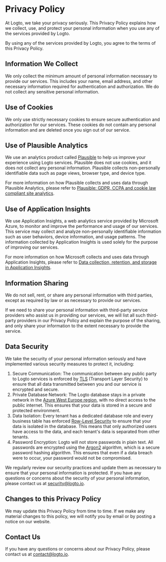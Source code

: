 
# Privacy Policy

At Logto, we take your privacy seriously. This Privacy Policy explains how we collect, use, and protect your personal information when you use any of the services provided by Logto.

By using any of the services provided by Logto, you agree to the terms of this Privacy Policy.

## Information We Collect

We only collect the minimum amount of personal information necessary to provide our services. This includes your name, email address, and other necessary information required for authentication and authorization. We do not collect any sensitive personal information.

## Use of Cookies

We only use strictly necessary cookies to ensure secure authentication and authorization for our services. These cookies do not contain any personal information and are deleted once you sign out of our service.

## Use of Plausible Analytics

We use an analytics product called [Plausible](https://plausible.io/) to help us improve your experience using Logto services. Plausible does not use cookies, and it does not collect any personal information. Plausible collects non-personally identifiable data such as page views, browser type, and device type.

For more information on how Plausible collects and uses data through Plausible Analytics, please refer to [Plausible: GDPR, CCPA and cookie law compliant site analytics](https://plausible.io/data-policy).

## Use of Application Insights

We use Application Insights, a web analytics service provided by Microsoft Azure, to monitor and improve the performance and usage of our services. This service may collect and analyze non-personally identifiable information such as user behaviors, device information, and usage patterns. The information collected by Application Insights is used solely for the purpose of improving our services.

For more information on how Microsoft collects and uses data through Application Insights, please refer to [Data collection, retention, and storage in Application Insights](https://learn.microsoft.com/en-us/azure/azure-monitor/app/data-retention-privacy).

## Information Sharing

We do not sell, rent, or share any personal information with third parties, except as required by law or as necessary to provide our services.

If we need to share your personal information with third-party service providers who assist us in providing our services, we will list all such third-party providers in our Privacy Policy and explain the purpose of the sharing, and only share your information to the extent necessary to provide the service.

## Data Security

We take the security of your personal information seriously and have implemented various security measures to protect it, including:

1. Secure Communication: The communication between any public party to Logto services is enforced by [TLS](https://developer.mozilla.org/en-US/docs/Glossary/TLS) (Transport Layer Security) to ensure that all data transmitted between you and our service is encrypted and secure.
2. Private Database Network: The Logto database stays in a private network in the [Azure West Europe region](https://azure.microsoft.com/en-us/explore/global-infrastructure/geographies/#choose-your-region), with no direct access to the public internet. This ensures that your data is stored in a secure and protected environment.
3. Data Isolation: Every tenant has a dedicated database role and every business table has enforced [Row-Level Security](https://www.postgresql.org/docs/14/ddl-rowsecurity.html) to ensure that your data is isolated in the database. This means that only authorized users have access to the data, and each tenant's data is separated from other tenants.
4. Password Encryption: Logto will not store passwords in plain text. All passwords are encrypted using the [Argon2](https://en.wikipedia.org/wiki/Argon2) algorithm, which is a secure password hashing algorithm. This ensures that even if a data breach were to occur, your password would not be compromised.

We regularly review our security practices and update them as necessary to ensure that your personal information is protected. If you have any questions or concerns about the security of your personal information, please contact us at [security@logto.io](mailto:security@logto.io).

## Changes to this Privacy Policy

We may update this Privacy Policy from time to time. If we make any material changes to this policy, we will notify you by email or by posting a notice on our website.

## Contact Us

If you have any questions or concerns about our Privacy Policy, please contact us at [contact@logto.io](mailto:contact@logto.io).
